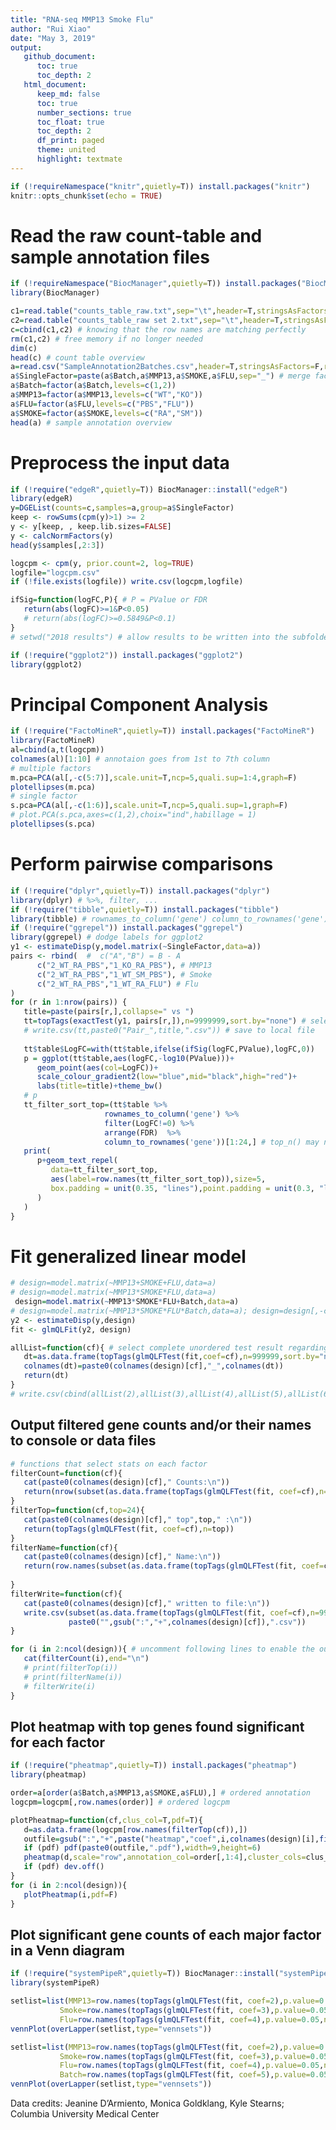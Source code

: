 ```yaml
---
title: "RNA-seq MMP13 Smoke Flu"
author: "Rui Xiao"
date: "May 3, 2019"
output: 
   github_document:
      toc: true
      toc_depth: 2
   html_document:
      keep_md: false
      toc: true
      number_sections: true
      toc_float: true
      toc_depth: 2
      df_print: paged
      theme: united
      highlight: textmate
---
```


```r
if (!requireNamespace("knitr",quietly=T)) install.packages("knitr")
knitr::opts_chunk$set(echo = TRUE)
```

# Read the raw count-table and sample annotation files
```r
if (!requireNamespace("BiocManager",quietly=T)) install.packages("BiocManager")
library(BiocManager)

c1=read.table("counts_table_raw.txt",sep="\t",header=T,stringsAsFactors=F,row.names=1)
c2=read.table("counts_table_raw set 2.txt",sep="\t",header=T,stringsAsFactors=F,row.names=1)
c=cbind(c1,c2) # knowing that the row names are matching perfectly
rm(c1,c2) # free memory if no longer needed
dim(c)
head(c) # count table overview
a=read.csv("SampleAnnotation2Batches.csv",header=T,stringsAsFactors=F,row.names=1)
a$SingleFactor=paste(a$Batch,a$MMP13,a$SMOKE,a$FLU,sep="_") # merge factors into one for some further analysis
a$Batch=factor(a$Batch,levels=c(1,2))
a$MMP13=factor(a$MMP13,levels=c("WT","KO"))
a$FLU=factor(a$FLU,levels=c("PBS","FLU"))
a$SMOKE=factor(a$SMOKE,levels=c("RA","SM"))
head(a) # sample annotation overview
```

# Preprocess the input data
``` r
if (!require("edgeR",quietly=T)) BiocManager::install("edgeR")
library(edgeR)
y=DGEList(counts=c,samples=a,group=a$SingleFactor)
keep <- rowSums(cpm(y)>1) >= 2
y <- y[keep, , keep.lib.sizes=FALSE]
y <- calcNormFactors(y)
head(y$samples[,2:3])

logcpm <- cpm(y, prior.count=2, log=TRUE)
logfile="logcpm.csv"
if (!file.exists(logfile)) write.csv(logcpm,logfile)

ifSig=function(logFC,P){ # P = PValue or FDR
   return(abs(logFC)>=1&P<0.05)
   # return(abs(logFC)>=0.5849&P<0.1)
}
# setwd("2018 results") # allow results to be written into the subfolder

if (!require("ggplot2")) install.packages("ggplot2")
library(ggplot2)
```

# Principal Component Analysis
```r
if (!require("FactoMineR",quietly=T)) install.packages("FactoMineR")
library(FactoMineR)
al=cbind(a,t(logcpm))
colnames(al)[1:10] # annotaion goes from 1st to 7th column
# multiple factors
m.pca=PCA(al[,-c(5:7)],scale.unit=T,ncp=5,quali.sup=1:4,graph=F)
plotellipses(m.pca)
# single factor
s.pca=PCA(al[,-c(1:6)],scale.unit=T,ncp=5,quali.sup=1,graph=F)
# plot.PCA(s.pca,axes=c(1,2),choix="ind",habillage = 1)
plotellipses(s.pca)
```

# Perform pairwise comparisons
```r
if (!require("dplyr",quietly=T)) install.packages("dplyr")
library(dplyr) # %>%, filter, ...
if (!require("tibble",quietly=T)) install.packages("tibble")
library(tibble) # rownames_to_column('gene') column_to_rownames('gene')
if (!require("ggrepel")) install.packages("ggrepel")
library(ggrepel) # dodge labels for ggplot2
y1 <- estimateDisp(y,model.matrix(~SingleFactor,data=a))
pairs <- rbind(  #  c("A","B") = B - A
      c("2_WT_RA_PBS","1_KO_RA_PBS"), # MMP13
      c("2_WT_RA_PBS","1_WT_SM_PBS"), # Smoke
      c("2_WT_RA_PBS","1_WT_RA_FLU") # Flu
) 
for (r in 1:nrow(pairs)) {
   title=paste(pairs[r,],collapse=" vs ")
   tt=topTags(exactTest(y1, pairs[r,]),n=9999999,sort.by="none") # select all with original order
   # write.csv(tt,paste0("Pair_",title,".csv")) # save to local file
   
   tt$table$LogFC=with(tt$table,ifelse(ifSig(logFC,PValue),logFC,0))
   p = ggplot(tt$table,aes(logFC,-log10(PValue)))+
      geom_point(aes(col=LogFC))+
      scale_colour_gradient2(low="blue",mid="black",high="red")+
      labs(title=title)+theme_bw()
   # p
   tt_filter_sort_top=(tt$table %>%
                     rownames_to_column('gene') %>%
                     filter(LogFC!=0) %>%
                     arrange(FDR)  %>%
                     column_to_rownames('gene'))[1:24,] # top_n() may need to ungroup
   print(
      p+geom_text_repel(
         data=tt_filter_sort_top,
         aes(label=row.names(tt_filter_sort_top)),size=5,
         box.padding = unit(0.35, "lines"),point.padding = unit(0.3, "lines")
      )
   )
}

```

# Fit generalized linear model
```r
# design=model.matrix(~MMP13+SMOKE+FLU,data=a)
# design=model.matrix(~MMP13*SMOKE*FLU,data=a)
 design=model.matrix(~MMP13*SMOKE*FLU+Batch,data=a)
# design=model.matrix(~MMP13*SMOKE*FLU*Batch,data=a); design=design[,-c(13:16)]
y2 <- estimateDisp(y,design)
fit <- glmQLFit(y2, design)

allList=function(cf){ # select complete unordered test result regarding each coefficient
   dt=as.data.frame(topTags(glmQLFTest(fit,coef=cf),n=999999,sort.by="none"))
   colnames(dt)=paste0(colnames(design)[cf],"_",colnames(dt))
   return(dt)
}
# write.csv(cbind(allList(2),allList(3),allList(4),allList(5),allList(6),allList(7),allList(8)),"GLM_All.csv") # combine and write to csv file
```

## Output filtered gene counts and/or their names to console or data files
```r
# functions that select stats on each factor
filterCount=function(cf){
   cat(paste0(colnames(design)[cf]," Counts:\n"))
   return(nrow(subset(as.data.frame(topTags(glmQLFTest(fit, coef=cf),n=999999)),ifSig(logFC,FDR))))
}
filterTop=function(cf,top=24){
   cat(paste0(colnames(design)[cf]," top",top," :\n"))
   return(topTags(glmQLFTest(fit, coef=cf),n=top))
}
filterName=function(cf){
   cat(paste0(colnames(design)[cf]," Name:\n"))
   return(row.names(subset(as.data.frame(topTags(glmQLFTest(fit, coef=cf),n=999999)),ifSig(logFC,FDR))))
   
}
filterWrite=function(cf){
   cat(paste0(colnames(design)[cf]," written to file:\n"))
   write.csv(subset(as.data.frame(topTags(glmQLFTest(fit, coef=cf),n=999999)),ifSig(logFC,FDR)),
             paste0("",gsub(":","+",colnames(design)[cf]),".csv"))
}

for (i in 2:ncol(design)){ # uncomment following lines to enable the outputs
   cat(filterCount(i),end="\n")
   # print(filterTop(i))
   # print(filterName(i))
   # filterWrite(i)
}
```

## Plot heatmap with top genes found significant for each factor
```r
if (!require("pheatmap",quietly=T)) install.packages("pheatmap")
library(pheatmap)

order=a[order(a$Batch,a$MMP13,a$SMOKE,a$FLU),] # ordered annotation
logcpm=logcpm[,row.names(order)] # ordered logcpm

plotPheatmap=function(cf,clus_col=T,pdf=T){
   d=as.data.frame(logcpm[row.names(filterTop(cf)),])
   outfile=gsub(":","+",paste("heatmap","coef",i,colnames(design)[i],filterCount(cf),sep="_"))
   if (pdf) pdf(paste0(outfile,".pdf"),width=9,height=6)
   pheatmap(d,scale="row",annotation_col=order[,1:4],cluster_cols=clus_col,main=outfile)
   if (pdf) dev.off()
}
for (i in 2:ncol(design)){
   plotPheatmap(i,pdf=F)
}
```

## Plot significant gene counts of each major factor in a Venn diagram
```r
if (!require("systemPipeR",quietly=T)) BiocManager::install("systemPipeR")
library(systemPipeR)

setlist=list(MMP13=row.names(topTags(glmQLFTest(fit, coef=2),p.value=0.05,n=999999)),
           Smoke=row.names(topTags(glmQLFTest(fit, coef=3),p.value=0.05,n=999999)),
           Flu=row.names(topTags(glmQLFTest(fit, coef=4),p.value=0.05,n=999999)))
vennPlot(overLapper(setlist,type="vennsets"))

setlist=list(MMP13=row.names(topTags(glmQLFTest(fit, coef=2),p.value=0.05,n=999999)),
           Smoke=row.names(topTags(glmQLFTest(fit, coef=3),p.value=0.05,n=999999)),
           Flu=row.names(topTags(glmQLFTest(fit, coef=4),p.value=0.05,n=999999)),
           Batch=row.names(topTags(glmQLFTest(fit, coef=5),p.value=0.05,n=999999)))
vennPlot(overLapper(setlist,type="vennsets"))

```

Data credits: Jeanine D'Armiento, Monica Goldklang, Kyle Stearns; Columbia University Medical Center
